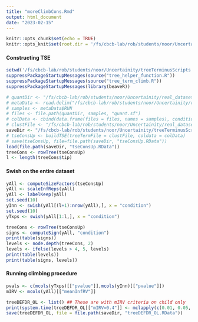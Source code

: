 ```yaml
---
title: "moreClimbCons.Rmd"
output: html_document
date: "2023-02-15"
---
```


```r
knitr::opts_chunk$set(echo = TRUE)
knitr::opts_knit$set(root.dir = '/fs/cbcb-lab/rob/students/noor/Uncertainity/treeTerminusScripts')
```

#### Constructing TSE
```r
setwd('/fs/cbcb-lab/rob/students/noor/Uncertainity/treeTerminusScripts')
suppressPackageStartupMessages(source("tree_helper_function.R"))
suppressPackageStartupMessages(source("tree_term_climb.R"))
suppressPackageStartupMessages(library(beaveR))

# quantDir <- "/fs/cbcb-lab/rob/students/noor/Uncertainity/real_datasets/GSE100505_EDL_MAST/sal_out/mode_gcbias=True/posttype=gibbs_npost=100_tf=100"
# metaData <- read.delim("/fs/cbcb-lab/rob/students/noor/Uncertainity/real_datasets/GSE100505_EDL_MAST/SRR_Acc_List.txt")
# samples <- metaData$RUN
# files <- file.path(quantDir, samples, "quant.sf")
# colData <- cbind(data.frame(files = files, names = samples), condition = as.factor(metaData$TissueName))
# clustFile <- "/fs/cbcb-lab/rob/students/noor/Uncertainity/real_datasets/GSE100505_EDL_MAST/term_out/mode_gcbias=True/posttype=gibbs_npost=100_tf=100/no_threshold0/cluster_nwk.txt"
saveDir <- "/fs/cbcb-lab/rob/students/noor/Uncertainity/treeTerminusScripts/environment/real_datasets/GSE100505_EDL_MAST/mode_gcbias=True/posttype=gibbs_npost=100_tf=100/DE"
# tseConsUp <- buildTSE(treeTermFile = clustFile, coldata = colData)
# save(tseConsUp, file=file.path(saveDir, "tseConsUp.RData"))
load(file.path(saveDir, "tseConsUp.RData"))
treeCons <- rowTree(tseConsUp)
l <- length(treeCons$tip)

```

#### Swish on the entire dataset
```r
yAll <- computeSizeFactors(tseConsUp)
yAll <- scaleInfReps(yAll)
yAll <- labelKeep(yAll)
set.seed(10)
yInn <- swish(yAll[(l+1):nrow(yAll),], x = "condition")
set.seed(10)
yTxps <- swish(yAll[1:l,], x = "condition")
```

```r
treeCons <- rowTree(tseConsUp)
signs <- computeSign(yAll, "condition")
print(table(signs))
levels <- node.depth(treeCons, 2)
levels <- ifelse(levels > 4, 5, levels)
print(table(levels))
print(table(signs, levels))
```

#### Running climbing procedure
```r
pvals <- c(mcols(yTxps)[["pvalue"]],mcols(yInn)[["pvalue"]])
mIRV <- mcols(yAll)[["meanInfRV"]]

treeDEFDR_OL <- list() ## These are with mIRV criteria on child only
print(system.time(treeDEFDR_OL[["mIRV=0.4"]] <- mclapply(c(0.01, 0.05, 0.1), function(alpha) climbMax(pvals, mIRV, treeCons, 0.4, alpha, signs, cores=3), mc.cores=3)))
save(treeDEFDR_OL, file = file.path(saveDir, "treeDEFDR_OL.RData"))
```
